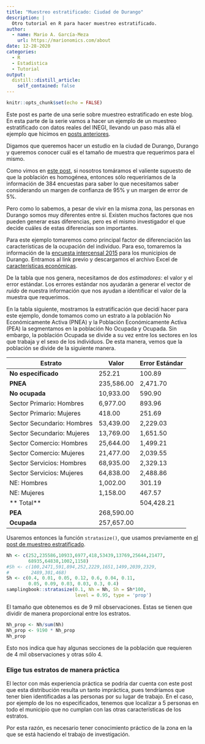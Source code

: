 ```yaml
---
title: "Muestreo estratificado: Ciudad de Durango"
description: |
  Otro tutorial en R para hacer muestreo estratificado.
author:
  - name: Mario A. García-Meza
    url: https://marionomics.com/about
date: 12-28-2020
categories:
  - R
  - Estadistica
  - Tutorial
output:
  distill::distill_article:
    self_contained: false
---
```



```r
knitr::opts_chunk$set(echo = FALSE)
```

Este post es parte de una serie sobre muestreo estratificado en este blog. En esta parte de la serie vamos a hacer un ejemplo de un muestreo estratificado con datos reales del INEGI, llevando un paso más allá el ejemplo que hicimos en [posts anteriores](https://www.marionomics.com/posts/2020-12-23-muestreo-estratificado-en-r/).

Digamos que queremos hacer un estudio en la ciudad de Durango, Durango y queremos conocer cuál es el tamaño de muestra que requerimos para el mismo.

Como vimos en [este post](https://www.marionomics.com/posts/2020-12-23-tamaos-de-muestra-para-una-encuesta/), si nosotros tomáramos el valiente supuesto de que la población es homogénea, entonces sólo requeriríamos de la información de 384 encuestas para saber lo que necesitamos saber considerando un margen de confianza de 95% y un margen de error de 5%.

Pero como lo sabemos, a pesar de vivir en la misma zona, las personas en Durango somos muy diferentes entre si. Existen muchos factores que nos pueden generar esas diferencias, pero es el mismo investigador el que decide cuáles de estas diferencias son importantes.

Para este ejemplo tomaremos como principal factor de diferenciación las características de la ocupación del individuo. Para eso, tomaremos la información de la [encuesta intercensal 2015](https://www.inegi.org.mx/programas/intercensal/2015/#Tabulados) para los municipios de Durango. Entramos al link previo y descargamos el archivo Excel de [características económicas](https://www.inegi.org.mx/contenidos/programas/intercensal/2015/tabulados/08_caracteristicas_economicas_dgo.xls).

De la tabla que nos genera, necesitamos de dos _estimadores_: el valor y el error estándar. Los errores estándar nos ayudarán a generar el vector de _ruido_ de nuestra información que nos ayudan a identificar el valor de la muestra que requerimos.

En la tabla siguiente, mostramos la estratificación que decidí hacer para este ejemplo, donde tomamos como un estrato a la población No Económicamente Activa (PNEA) y la Población Económicamente Activa (PEA) la segmentamos en la población No Ocupada y Ocupada. Sin embargo, la población Ocupada se divide a su vez entre los sectores en los que trabaja y el sexo de los individuos. De esta manera, vemos que la población se divide de la siguiente manera.


| Estrato | Valor | Error Estándar |
| --- | --- | --- |
| **No especificado** | 252.21 | 100.89 |
| **PNEA** |  235,586.00  |  2,471.70  |
| **No ocupada** |  10,933.00  |  590.90  |
| Sector Primario: Hombres |  6,977.00  |  893.96  |
| Sector Primario: Mujeres |  418.00  |  251.69  |
| Sector Secundario: Hombres |  53,439.00  |  2,229.03  |
| Sector Secundario: Mujeres |  13,769.00  |  1,651.50  |
| Sector Comercio: Hombres |  25,644.00  |  1,499.21  |
| Sector Comercio: Mujeres |  21,477.00  |  2,039.55  |
| Sector Servicios: Hombres |  68,935.00  |  2,329.13  |
| Sector Servicios: Mujeres |  64,838.00  |  2,488.86  |
| NE: Hombres |  1,002.00  |  301.19  |
| NE: Mujeres |  1,158.00  |  467.57  |
| ** Total** | |  504,428.21 |
| **PEA** |  268,590.00 | | 
| **Ocupada** | 257,657.00  | |


Usaremos entonces la función `stratasize()`, que usamos previamente en [el post de muestreo estratificado](https://www.marionomics.com/posts/2020-12-23-muestreo-estratificado-en-r/). 

```r
Nh <- c(252,235586,10933,6977,418,53439,13769,25644,21477,
        68935,64838,1002,1158)
#Sh <- c(100,2471,591,894,252,2229,1651,1499,2039,2329,
#        2489,301,468)
Sh <- c(0.4, 0.01, 0.05, 0.12, 0.6, 0.04, 0.11,
        0.05, 0.09, 0.03, 0.03, 0.3, 0.4)
samplingbook::stratasize(0.1, Nh = Nh, Sh = Sh*100,
                         level = 0.95, type = 'prop')
```

El tamaño que obtenemos es de 9 mil observaciones. Estas se tienen que dividir de manera proporcional entre los estratos.

```r
Nh_prop <- Nh/sum(Nh)
Nh_prop <- 9190 * Nh_prop
Nh_prop
```

Esto nos indica que hay algunas secciones de la población que requieren de 4 mil observaciones y otras sólo 4.

### Elige tus estratos de manera práctica

El lector con más experiencia práctica se podría dar cuenta con este post que esta distribución resulta un tanto impráctica, pues tendríamos que tener bien identificadas a las personas por su lugar de trabajo. En el caso, por ejemplo de los no especificados, tenemos que localizar a 5 personas en todo el municipio que no cumplan con las otras características de los estratos.

Por esta razón, es necesario tener conocimiento práctico de la zona en la que se está haciendo el trabajo de investigación.
